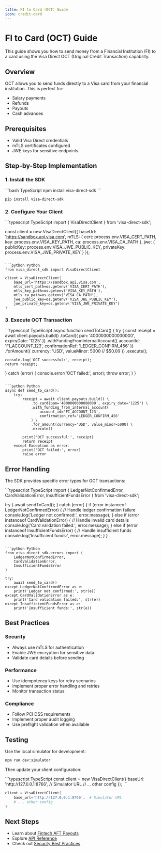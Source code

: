 ```yaml
---
title: FI to Card (OCT) Guide
icon: credit-card
---
```


# FI to Card (OCT) Guide

This guide shows you how to send money from a Financial Institution (FI) to a card using the Visa Direct OCT (Original Credit Transaction) capability.

## Overview

OCT allows you to send funds directly to a Visa card from your financial institution. This is perfect for:
- Salary payments
- Refunds
- Payouts
- Cash advances

## Prerequisites

- Valid Visa Direct credentials
- mTLS certificates configured
- JWE keys for sensitive endpoints

## Step-by-Step Implementation

### 1. Install the SDK

<CodeGroup>
```bash TypeScript
npm install visa-direct-sdk
```

```bash Python
pip install visa-direct-sdk
```
</CodeGroup>

### 2. Configure Your Client

<CodeGroup>
```typescript TypeScript
import { VisaDirectClient } from 'visa-direct-sdk';

const client = new VisaDirectClient({
  baseUrl: 'https://sandbox.api.visa.com',
  mTLS: {
    cert: process.env.VISA_CERT_PATH,
    key: process.env.VISA_KEY_PATH,
    ca: process.env.VISA_CA_PATH
  },
  jwe: {
    publicKey: process.env.VISA_JWE_PUBLIC_KEY,
    privateKey: process.env.VISA_JWE_PRIVATE_KEY
  }
});
```

```python Python
from visa_direct_sdk import VisaDirectClient

client = VisaDirectClient(
    base_url='https://sandbox.api.visa.com',
    mtls_cert_path=os.getenv('VISA_CERT_PATH'),
    mtls_key_path=os.getenv('VISA_KEY_PATH'),
    mtls_ca_path=os.getenv('VISA_CA_PATH'),
    jwe_public_key=os.getenv('VISA_JWE_PUBLIC_KEY'),
    jwe_private_key=os.getenv('VISA_JWE_PRIVATE_KEY')
)
```
</CodeGroup>

### 3. Execute OCT Transaction

<CodeGroup>
```typescript TypeScript
async function sendToCard() {
  try {
    const receipt = await client.payouts.build()
      .toCard({ 
        pan: '4000000000000000',
        expiryDate: '1225'
      })
      .withFundingFromInternalAccount({
        accountId: 'FI_ACCOUNT_123',
        confirmationRef: 'LEDGER_CONFIRM_456'
      })
      .forAmount({
        currency: 'USD',
        valueMinor: 5000 // $50.00
      })
      .execute();

    console.log('OCT successful:', receipt);
    return receipt;
  } catch (error) {
    console.error('OCT failed:', error);
    throw error;
  }
}
```

```python Python
async def send_to_card():
    try:
        receipt = await client.payouts.build() \
            .to_card(pan='4000000000000000', expiry_date='1225') \
            .with_funding_from_internal_account(
                account_id='FI_ACCOUNT_123',
                confirmation_ref='LEDGER_CONFIRM_456'
            ) \
            .for_amount(currency='USD', value_minor=5000) \
            .execute()

        print('OCT successful:', receipt)
        return receipt
    except Exception as error:
        print('OCT failed:', error)
        raise error
```
</CodeGroup>

## Error Handling

The SDK provides specific error types for OCT transactions:

<CodeGroup>
```typescript TypeScript
import { 
  LedgerNotConfirmedError, 
  CardValidationError,
  InsufficientFundsError 
} from 'visa-direct-sdk';

try {
  await sendToCard();
} catch (error) {
  if (error instanceof LedgerNotConfirmedError) {
    // Handle ledger confirmation failure
    console.log('Ledger not confirmed:', error.message);
  } else if (error instanceof CardValidationError) {
    // Handle invalid card details
    console.log('Card validation failed:', error.message);
  } else if (error instanceof InsufficientFundsError) {
    // Handle insufficient funds
    console.log('Insufficient funds:', error.message);
  }
}
```

```python Python
from visa_direct_sdk.errors import (
    LedgerNotConfirmedError,
    CardValidationError,
    InsufficientFundsError
)

try:
    await send_to_card()
except LedgerNotConfirmedError as e:
    print('Ledger not confirmed:', str(e))
except CardValidationError as e:
    print('Card validation failed:', str(e))
except InsufficientFundsError as e:
    print('Insufficient funds:', str(e))
```
</CodeGroup>

## Best Practices

### Security
- Always use mTLS for authentication
- Enable JWE encryption for sensitive data
- Validate card details before sending

### Performance
- Use idempotency keys for retry scenarios
- Implement proper error handling and retries
- Monitor transaction status

### Compliance
- Follow PCI DSS requirements
- Implement proper audit logging
- Use preflight validation when available

## Testing

Use the local simulator for development:

```bash
npm run dev:simulator
```

Then update your client configuration:

<CodeGroup>
```typescript TypeScript
const client = new VisaDirectClient({
  baseUrl: 'http://127.0.0.1:8766', // Simulator URL
  // ... other config
});
```

```python Python
client = VisaDirectClient(
    base_url='http://127.0.0.1:8766',  # Simulator URL
    # ... other config
)
```
</CodeGroup>

## Next Steps

- Learn about [Fintech AFT Payouts](/guides/fintech-aft)
- Explore [API Reference](/api/payouts)
- Check out [Security Best Practices](/api/security)
